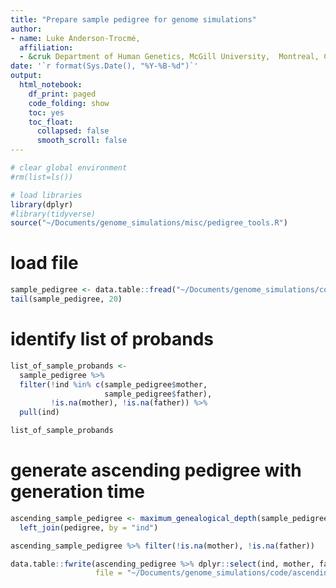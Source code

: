 ```yaml
---
title: "Prepare sample pedigree for genome simulations"
author:
- name: Luke Anderson-Trocmé,
  affiliation:
  - &cruk Department of Human Genetics, McGill University,  Montreal, Canada
date: '`r format(Sys.Date(), "%Y-%B-%d")`'
output:
  html_notebook:
    df_print: paged
    code_folding: show
    toc: yes
    toc_float:
      collapsed: false
      smooth_scroll: false
---
```


```r
# clear global environment
#rm(list=ls())

# load libraries
library(dplyr)
#library(tidyverse)
source("~/Documents/genome_simulations/misc/pedigree_tools.R")
```

# load file
```r
sample_pedigree <- data.table::fread("~/Documents/genome_simulations/code/sample_pedigree.csv") %>% dplyr::select(ind, mother, father)
tail(sample_pedigree, 20)
```

# identify list of probands
```r
list_of_sample_probands <- 
  sample_pedigree %>% 
  filter(!ind %in% c(sample_pedigree$mother, 
                     sample_pedigree$father),
         !is.na(mother), !is.na(father)) %>%
  pull(ind)

list_of_sample_probands
```

# generate ascending pedigree with generation time
```r
ascending_sample_pedigree <- maximum_genealogical_depth(sample_pedigree, list_of_sample_probands) %>%
  left_join(pedigree, by = "ind")

ascending_sample_pedigree %>% filter(!is.na(mother), !is.na(father))

data.table::fwrite(ascending_pedigree %>% dplyr::select(ind, mother, father, generation), 
                   file = "~/Documents/genome_simulations/code/ascending_sample_pedigree.txt")
```

